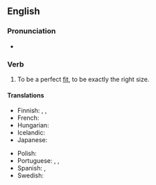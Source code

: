 ==English==

===Pronunciation===
* {{audio|en|En-au-fit like a glove.ogg|Audio (AU)}}

===Verb===
{{en-verb|fit<,,fit> like a glove|past2=fitted like a glove}}

# {{lb|en|simile}} To be a perfect [[fit]], to be exactly the right size.
#: {{ux|en|This dress '''fits like a glove'''! How did you know my size?}}

====Translations====
{{trans-top|to be a perfect fit, to be exactly the right size}}
* Finnish: {{t|fi|sopia kuin valettu}} {{qualifier|idiomatic}}, {{t|fi|sopia kuin nakutettu}} {{qualifier|idiomatic}}, {{t|fi|sopia kuin nyrkki silmään}} {{qualifier|idiomatic|jocular}}
* French: {{t+|fr|aller comme un gant}}
* Hungarian: {{t|hu|mintha ráöntötték volna}}
* Icelandic: {{t+|is|falla eins og flís við rass}}
* Japanese: {{t+|ja|ぴったり|tr=pittari-da|alt=ぴったりだ}}
{{trans-mid}}
* Polish: {{t|pl|[[pasować]] [[w sam raz]]}}
* Portuguese: {{t|pt|servir como uma luva}}, {{t|pt|cair como uma luva}}, {{t|pt|caber como uma luva}}
* Spanish: {{t|es|sentar como un guante}}, {{t+|es|como anillo al dedo}}
* Swedish: {{t|sv|passa som hand i handske}}
{{trans-bottom}}
